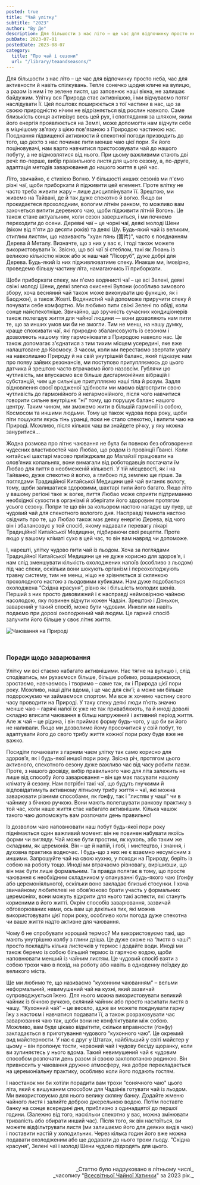 ```yaml
---
posted: true
title: "Чай улітку"
subtitle: "2023"
author: "Ву Де"
description: Для більшости з нас літо – це час для відпочинку просто неба, час для активности й навіть спілкувань. Тепле сонечко щодня кличе на вулицю...
pubDate: 2023-07-01
postedDate: 2023-08-07
category: 
  title: "Про чай і сезони"
  url: "/library/teaandseasons/"
---
```



Для більшости з нас літо – це час для відпочинку просто неба, час для активности й навіть спілкувань. Тепле сонечко щодня кличе на вулицю, а разом із ним і те зелене листя, що заповнює наші вікна, не залишає байдужим. Улітку вся Природа стає активнішою, і ми відчуваємо потяг наслідувати Її. Цей поштовх поширюється з тої частини в нас, що за своєю природністю нічим не відрізняється від рослин навколо. Саме близькість сонця активізує весь цей рух, і споглядання за шляхом, яким його енергія проявлюється на Землі, може допомогти нам відчути себе в міцнішому зв’язку з цією пов'язаною з Природою частиною нас. Поєднання підвищеної активности й спекотної погоди призводить до того, що дехто з нас починає пити менше чаю цієї пори. Як його поціновувачі, нам варто навчитися пристосовувати чай до нашого побуту, а не відмовлятися від нього. При цьому важливими стають дві речі: по-перше, вибір правильного листя для цього сезону, а, по-друге, адаптація методів заварювання до нашого життя в цей час.

Літо, звичайно, є стихією Вогню. У більшості инших сезонів ми п'ємо різні чаї, щоби приборкати й підживити цей елемент. Проте влітку не часто треба живити жару – лише дисциплінувати її. Зрештою, ми живемо на Тайвані, де й так дуже спекотно й вогко. Якщо ви прокидаєтеся прохолодним, вологим літнім ранком, то можливо вам захочеться випити деревного чаю, щоби підживити літній Вогонь. Це також стане актуальним, коли сезон завершиться, і ми почнемо переходити до осени. Деревні чаї – це чорні чаї, деякі молоді Шени (віком від п'яти до десяти років) та деякі Шу. Будь-який чай із великим, стиглим листям, що називають "хуан пянь (簧片)", часто є поєднанням Дерева й Металу. Визначте, що з них у вас є, і тоді також можете використовувати їх. Звісно, що всі чаї зі стеблом, такі як Люань із великою кількістю ніжок або ж наш чай “Лісоруб”, дуже добрі для Дерева. Будь-який із них підживлюватиме спеку. Инакше ми, імовірно, проведемо більшу частину літа, намагаючись її приборкати.

Щоби приборкати спеку, ми п'ємо водянисті чаї – це всі Зелені, деякі свіжі молоді Шени, деякі злегка окиснені Вулони (особливо зимового збору, хоча весняний чай також може виконувати цю функцію, як і Баоджон), а також Жовті. Водянистий чай допоможе приручити спеку й почувати себе комфортно. Ми любимо пити свіжі Зелені по обіді, коли сонце найспекотніше. Звичайно, що зручність сучасних кондиціонерів також полегшує життя для чайної людини — вони дозволяють нам пити те, що за инших умов ми би не змогли. Тим не менш, на нашу думку, краще споживати чаї, які природно збалансовують із сезоном і дозволяють нашому тілу гармоніювати з Природою навколо нас. Це також допомагає з'єднатися з тим тихим місцем усередині, яке вже налаштоване до Космосу. З часом, коли ми перестаємо звертати увагу на навколишню Природу й на свій унутрішній баланс, який підказує нам про появу зайвих резонансів, ми поступово притупляємось до цього датчика й зрештою часто втрачаємо його назовсім. Гублячи цю чутливість, ми впускаємо все більше дисгармонійних вібрацій і субстанцій, чим ще сильніше притупляємо наші тіла й розум. Задля відновлення своєї вродженої здібности ми маємо відгострити свою чутливість до гармонійного й негармонійного, після чого навчитися говорити сильне внутрішнє "ні" тому, що порушує баланс нашого центру. Таким чином, ми зможемо жити в більшій гармонії із собою, Космосом та иншими людьми. Тому це також чудова пора року, щоби піти пошукати якусь тінь уранці, поки не стало спекотно, і випити чаю на Природі. Можливо, після кількох чаш ви знайдете річку, у яку можна зануритися…

Жодна розмова про літнє чаювання не була би повною без обговорення чудесних властивостей чаю Любао, що родом із провінції Ґвансі. Коли китайські шахтарі масово приїжджали до Малайзії працювати на олов’яних копальнях, вони вимагали від роботодавців постачати їм Любао для пиття в необмеженій кількості. У тій місцевості, як і на Тайваню, дуже спекотно й вогко, а глибоко під землею ще гірше. За поглядами Традиційної Китайської Медицини цей чай виганяє вологу, тому, щоби залишатися здоровими, шахтарі пили його багато. Якщо літо у вашому регіоні таке ж вогке, пиття Любао може сприяти підтриманню необхідної сухости в організмі й зберігати його здоровим протягом усього сезону. Попри те що він за кольором настою нагадує шу пуер, це чудовий чай для спекотного вологого дня. Насправді темнота настою свідчить про те, що Любао також має деяку енергію Дерева, від чого він і збалансовує у той спосіб, якому надавали перевагу лікарі Традиційної Китайської Медицини, підбираючи свої рецепти. Проте якщо у вашому кліматі сухо в цей час, то він вам навряд чи допоможе.

І, нарешті, улітку чудово пити чай із льодом. Хоча за поглядами Традиційної Китайської Медицини це не дуже корисно для здоров’я, і нам слід зменшувати кількість охолоджених напоїв (особливо з льодом) під час спеки, оскільки вони шокують організм і переохолоджують травну систему, тим не менш, ніщо не зрівняється зі склянкою прохолодного настою з льодовими кубиками. Нам дуже подобається охолоджена “Східна красуня”, рівно як і більшість молодих шенів. Перший з них просто дивовижний і є насправді неймовірною чайною насолодою, яку повинен відчути кожен Чадзін. Зрештою і Дяньхон, заварений у такий спосіб, може бути чудовим. Инколи ми навіть подаємо при дорозі охолоджений чай людям. Це гарний спосіб залучити його більше у своє літнє життя.

<Image class="align-center" src={Image1} alt="Чаювання на Природі" />

<p>&nbsp;</p>

### Поради щодо заварювання

Улітку ми всі стаємо набагато активнішими. Нас тягне на вулицю і, слід сподіватись, ми рухаємося більше, більше робимо, розширюємося, зростаємо, навчаємось і творимо – саме так, як і Природа цієї пори року. Можливо, наші діти вдома, і це час для сім'ї; а може ми більше подорожуємо чи займаємося спортом. Ми все ж хочемо частину свого часу проводити на Природі. У таку спеку деякі люди п’ють значно менше чаю – гарячі напої їх уже не так приваблюють, та й иноді доволі складно вписати чаювання в більш напружений і активний період життя. Але ж чай – це рідина, і він приймає форму будь-чого, у що би ви його не наливали. Якщо ми дозволимо йому просочитися у свій побут, то адаптувати його до свого трибу життя кожної пори року буде вже не важко.

Посидіти почаювати з гарним чаєм улітку так само корисно для здоров’я, як і будь-якої иншої пори року. Звісна річ, протягом цього активного, спекотного сезону дуже важливо час від часу робити павзи. Проте, з нашого досвіду, вибір правильного чаю для літа залежить не лише від способу його заварювання – він ще має пасувати нашому клімату й сезону. Нам потрібні такі чаї, що будуть гнучкими й відповідатимуть активному літньому трибу життя – чаї, які можна заварювати різними способами, як ґонфу, так і "листям у чаші" чи в чайнику з бічною ручкою. Вони мають полегшувати ранкову практику в той час, коли наше життя стає набагато активнішим. Кілька чашок такого чаю допоможуть вам розпочати день правильно!

Із дозволом чаю наповнювати наш побут будь-якої пори року піднімається один важливий момент: він не повинен набувати якоїсь форми чи вигляду. Чай може бути простим, як кухоль, або таким же складним, як церемонія. Він – це й напій, і гобі, і мистецтво, і знання, і духовна практика водночас. І будь-що з них не є взаємно несумісним з иншими. Запрошуйте чай на свою кухню, у походи на Природу, беріть із собою на роботу тощо. Иноді ми втрачаємо рівновагу, вирішивши, що він має бути лише формальним. Та правда полягає в тому, що просте чаювання є необхідним складником у опануванні будь-якого чаю (ґонфу або церемоніяльного), оскільки воно закладає близькі стосунки. І хоча звичайному любителеві не обов’язково брати участь у формальних церемоніях, вони можуть відкрити для нього такі аспекти, які стануть корисними в його житті. Окрім способів заварювання, зазвичай обговорюваних нами, ось вам ще декілька тих, які можна використовувати цієї пори року, особливо коли погода дуже спекотна чи ваше життя надто активне для чаювання.

Чому б не спробувати хороший термос? Ми використовуємо такі, що мають унутрішню колбу з глини дзіша. Це дуже схоже на “листя в чаші”: просто покладіть кілька листочків у термос і додайте води. Иноді ми також беремо із собою більший термос із гарячою водою, щоби наповнювати менший із чайним листям. Це чудовий спосіб взяти з собою трохи чаю в похід, на роботу або навіть в одноденну поїздку до великого міста.

Ще ми любимо те, що називаємо "кухонним чаюванням" – вельми неформальний, невимушений чай на кухні, який зазвичай супроводжується їжею. Для нього можна використовувати великий чайник із бічною ручкою, скляний чайник або просто насипати листя в чашу. “Кухонний чай” – це весело, адже ви можете поєднувати гарну їжу з настоєм і навчатися подавати її, а також розраховувати час заварювання чаю так, щоби вони не конфліктували між собою. Можливо, вам буде цікаво відмітити, скільки вправности (ґонфу) закладається в приготування чудового “кухонного чаю”. Це окремий вид майстерности. У нас є друг у Штатах, найбільший у світі майстер у цьому – він пропонує тости, червоний чай і чудову бесіду щоранку, коли ви зупиняєтесь у нього вдома. Такий невимушений чай є чудовим способом розпочати день разом зі своєю заклопотаною родиною. Він привносить у чаювання дружню атмосферу, яка добре перекладається на церемоніальну практику, особливо коли його подають гостям.

І наостанок ми би хотіли порадити вам трохи "сонячного чаю" цього літа, який є вишуканим способом для Чадзінів готувати чай із льодом. Ми використовуємо для нього велику скляну банку. Додайте жменю чайного листя і залийте доброю джерельною водою. Потім поставте банку на сонце всередині дня, приблизно з одинадцятої до першої години. (Залежно від того, наскільки спекотно у вас, можна змінювати тривалість або обирати инший час). Після того, як він настоїться, ви можете відфільтрувати листя (ми залишаємо його для деяких видів чаю) і поставити настій у холодильник. Через кілька годин його вже можна подавати охолодженим або ще додавати до нього трохи льоду. “Східна красуня”, Зелені чаї і молоді Шени чудово підходять для цього.

<p>&nbsp;</p>
<p align="right" style="font-size: 0.9rem;">_Статтю було надруковано в літньому числі_<br />_часопису "<a href="http://www.globalteahut.org/" target="_blank" rel="noopener noreferrer">Всесвітньої Чайної Хатинки</a>" за 2023 рік._</p>